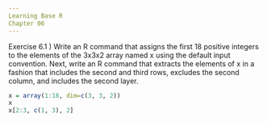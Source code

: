 ```yaml
---
Learning Base R
Chapter 06
---
```



Exercise 6.1 ) Write an R command that assigns the first 18 positive integers to the elements of the 3x3x2 array named x using the default input convention.  Next, write an R command that extracts the elements of x in a fashion that includes the second and third rows, excludes the second column, and includes the second layer.
```r
x = array(1:18, dim=c(3, 3, 2))
x
x[2:3, c(1, 3), 2]
```


